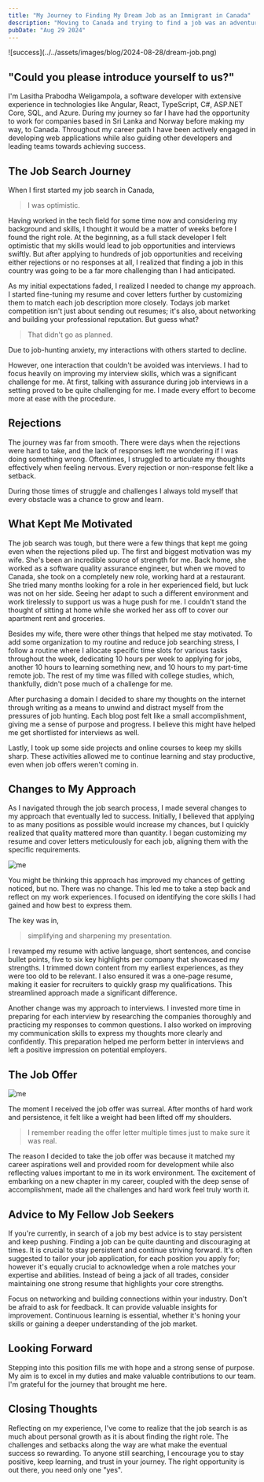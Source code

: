 ```yaml
---
title: "My Journey to Finding My Dream Job as an Immigrant in Canada"
description: "Moving to Canada and trying to find a job was an adventure I knew would be challenging, but I didn't expect just how tough it would be. I heard nothing back, or I faced rejections...."
pubDate: "Aug 29 2024"
---
```



<WideImage>
  ![success](../../assets/images/blog/2024-08-28/dream-job.png)
</WideImage>

## "Could you please introduce yourself to us?"

I'm Lasitha Prabodha Weligampola, a software developer with extensive experience in technologies like Angular, React, TypeScript, C#, 
ASP.NET Core, SQL, and Azure. 
During my journey so far I have had the opportunity to work for companies based in Sri Lanka and Norway 
before making my way, to Canada. Throughout my career path I have been actively engaged in developing 
web applications while also guiding other developers and leading teams towards achieving success. 

## The Job Search Journey

When I first started my job search in Canada, 

> I was optimistic. 

Having worked in the tech field for some time now and considering my background and skills, 
I thought it would be a matter of weeks before I found the right role. At the beginning, as a 
full stack developer I felt optimistic that my skills would lead to job opportunities and interviews swiftly.
But after applying to hundreds of job opportunities and receiving either rejections or no responses at all, 
I realized that finding a job in this country was going to be a far more challenging than I had anticipated.

As my initial expectations faded, I realized I needed to change my approach. 
I started fine-tuning my resume and cover letters further by customizing them to match each job description more closely.
Todays job market competition isn't just about sending out resumes; it's also, about networking and building your professional reputation. 
But guess what? 

> That didn't go as planned. 

Due to job-hunting anxiety, my interactions with others started to decline.

However, one interaction that couldn't be avoided was interviews.
I had to focus heavily on improving my interview skills, which was a significant challenge for me. 
At first, talking with assurance during job interviews in a setting proved to be quite challenging for me. 
I made every effort to become more at ease with the procedure. 

## Rejections 

The journey was far from smooth. There were days when the rejections were hard to take, and the 
lack of responses left me wondering if I was doing something wrong. 
Oftentimes, I struggled to articulate my thoughts effectively when feeling nervous. 
Every rejection or non-response felt like a setback. 

During those times of struggle and challenges I always told myself that every obstacle was a chance to grow and learn. 

## What Kept Me Motivated

The job search was tough, but there were a few things that kept me going even when the rejections piled up. 
The first and biggest motivation was my wife. She's been an incredible source of strength for me. Back home, she worked as a software quality assurance engineer, 
but when we moved to Canada, she took on a completely new role, working hard at a restaurant. She tried many months looking for a role in her experienced field, 
but luck was not on her side. Seeing her adapt to such a different environment and work tirelessly to support us was a huge push for me. 
I couldn't stand the thought of sitting at home while she worked her ass off to cover our apartment rent and groceries.

Besides my wife, there were other things that helped me stay motivated. 
To add some organization to my routine and reduce job searching stress, 
I follow a routine where I allocate specific time slots for various tasks throughout the week, 
dedicating 10 hours per week to applying for jobs, another 10 hours to learning something new, and 10 hours to my part-time remote job. 
The rest of my time was filled with college studies, which, thankfully, didn't pose much of a challenge for me. 

After purchasing a domain I decided to share my thoughts on the internet through writing as a means to unwind and distract myself from the pressures of job hunting. 
Each blog post felt like a small accomplishment, giving me a sense of purpose and progress. 
I believe this might have helped me get shortlisted for interviews as well. 

Lastly, I took up some side projects and online courses to keep my skills sharp. 
These activities allowed me to continue learning and stay productive, even when job offers weren't coming in. 

## Changes to My Approach

As I navigated through the job search process, I made several changes to my approach that eventually led to success. 
Initially, I believed that applying to as many positions as possible would increase my chances, but I quickly realized 
that quality mattered more than quantity. I began customizing my resume and cover letters meticulously for each job, 
aligning them with the specific requirements. 

![me](../../assets/images/blog/2024-08-28/apply-for-all.webp) 

You might be thinking this approach has improved my chances of getting noticed, but no. There was no change. 
This led me to take a step back and reflect on my work experiences. I focused on identifying the core skills 
I had gained and how best to express them. 

The key was in,

> simplifying and sharpening my presentation.

I revamped my resume with active language, short sentences, and concise bullet points, five to six key highlights 
per company that showcased my strengths. I trimmed down content from my earliest experiences, as they were too old to be relevant.
I also ensured it was a one-page resume, making it easier for recruiters to quickly grasp my qualifications. 
This streamlined approach made a significant difference.

Another change was my approach to interviews. I invested more time in preparing for each interview by 
researching the companies thoroughly and practicing my responses to common questions. 
I also worked on improving my communication skills to express my thoughts more clearly and confidently. 
This preparation helped me perform better in interviews and left a positive impression on potential employers.

## The Job Offer

![me](../../assets/images/blog/2024-08-28/welldone.jpeg) 

The moment I received the job offer was surreal. After months of hard work and persistence, 
it felt like a weight had been lifted off my shoulders. 

> I remember reading the offer letter multiple times just to make sure it was real. 

The reason I decided to take the job offer was because it matched my career aspirations well and provided 
room for development while also reflecting values important to me in its work environment. 
The excitement of embarking on a new chapter in my career, coupled with the deep sense of accomplishment, 
made all the challenges and hard work feel truly worth it.

## Advice to My Fellow Job Seekers

If you're currently, in search of a job my best advice is to stay persistent and keep pushing. 
Finding a job can be quite daunting and discouraging at times. It is crucial to stay persistent and continue striving forward. 
It's often suggested to tailor your job application, for each position you apply for; however it's equally crucial to 
acknowledge when a role matches your expertise and abilities. Instead of being a jack of all trades, consider 
maintaining one strong resume that highlights your core strengths. 

Focus on networking and building connections within your industry. Don't be afraid to ask for feedback. 
It can provide valuable insights for improvement. 
Continuous learning is essential, whether it's honing your skills or gaining a deeper understanding of the job market. 

## Looking Forward

Stepping into this position fills me with hope and a strong sense of purpose. My aim is to excel in my duties 
and make valuable contributions to our team. I'm grateful for the journey that brought me here.

## Closing Thoughts

Reflecting on my experience, I've come to realize that the job search is as much about personal growth as it is about finding the right role. 
The challenges and setbacks along the way are what make the eventual success so rewarding. 
To anyone still searching, I encourage you to stay positive, keep learning, and trust in your journey. 
The right opportunity is out there, you need only one "yes".
